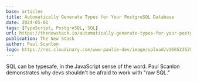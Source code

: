 ```yaml
---
base: articles
title: Automatically Generate Types for Your PostgreSQL Database
date: 2024-05-01
tags: [TypeScript, PostgreSQL, SQL]
url: https://thenewstack.io/automatically-generate-types-for-your-postgresql-database/
publication: The New Stack
author: Paul Scanlon
logo: https://res.cloudinary.com/www-paulie-dev/image/upload/v1665235257/paulie.dev/Logos/tns-logo_miu6qk.png
---
```


SQL can be typesafe, in the JavaScript sense of the word. Paul Scanlon demonstrates why devs shouldn't be afraid to work with "raw SQL."

